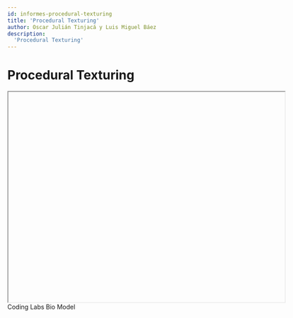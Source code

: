 ```yaml
---
id: informes-procedural-texturing
title: 'Procedural Texturing'
author: Oscar Julián Tinjacá y Luis Miguel Báez
description:
  'Procedural Texturing'
---
```

# Procedural Texturing

<div id="ProceduralTexturing"></div>

<center>
  <iframe srcDoc="
    <html>
      <head>
        <script src=https://cdnjs.cloudflare.com/ajax/libs/p5.js/1.4.1/p5.min.js></script>
        <script src=https://cdn.jsdelivr.net/gh/VisualComputing/p5.treegl/p5.treegl.js></script> 
        <script src='http://localhost:8000/js/proceduralTexturing/sketch.js'></script>
      </head>
      <body>
      </body>
    </html>"
    width="625px" height="475px">
  </iframe>
</center>

<Resources title="References">
  <Resource source="Coding Labs" url="http://www.codinglabs.net/article_world_view_projection_matrix.aspx" title="World, View and Projection Transformation Matrices">
    Coding Labs
  </Resource>
  <Resource source="Bio Model" url="https://biomodel.uah.es/en/DIY/JSME/draw.es.htm" title="Moleculas en 3 dimensiones">
    Bio Model
  </Resource>
</Resources>
